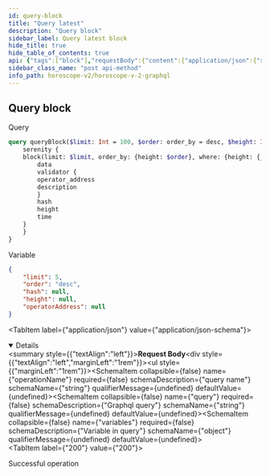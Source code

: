 ```yaml
---
id: query-block
title: "Query latest"
description: "Query block"
sidebar_label: Query latest block
hide_title: true
hide_table_of_contents: true
api: {"tags":["block"],"requestBody":{"content":{"application/json":{"schema":{"type":"object","properties":{"operationName":{"type":"string","example":"queryBlock","description":"query name"},"query":{"type":"string","example":"query queryBlock($limit: Int = 100, $order: order_by = desc, $height: Int = null, $hash: String = null, $operatorAddress: String = null, $heightGT: Int = null, $heightLT: Int = null) { serenity { block(limit: $limit, order_by: {height: $order}, where: {height: {_eq: $height, _gt: $heightGT, _lt: $heightLT}, hash: {_eq: $hash}, validator: {operator_address: {_eq: $operatorAddress}}}) { data validator { operator_address description } hash height time } } }","description":"Graphql query"},"variables":{"type":"object","description":"Variable in query","example":{"limit":5,"order":"desc","hash":null,"height":null,"operatorAddress":null}}}}}}},"responses":{"200":{"description":"Successful operation"}},"description":"Query block","method":"post","path":"/api/v1/graphiql","servers":[{"url":"https://indexer-v2.dev.aurascan.io"},{"url":"https://indexer-v2.staging.aurascan.io"}],"jsonRequestBodyExample":{"operationName":"queryBlock","query":"query queryBlock($limit: Int = 100, $order: order_by = desc, $height: Int = null, $hash: String = null, $operatorAddress: String = null, $heightGT: Int = null, $heightLT: Int = null) { serenity { block(limit: $limit, order_by: {height: $order}, where: {height: {_eq: $height, _gt: $heightGT, _lt: $heightLT}, hash: {_eq: $hash}, validator: {operator_address: {_eq: $operatorAddress}}}) { data validator { operator_address description } hash height time } } }","variables":{"limit":5,"order":"desc","hash":null,"height":null,"operatorAddress":null}},"info":{"title":"Horoscope v2 graphql","version":"1.0.0"},"postman":{"name":"Query block","description":{"type":"text/plain"},"url":{"path":["api","v1","graphiql"],"host":["{{baseUrl}}"],"query":[],"variable":[]},"header":[{"key":"Content-Type","value":"application/json"}],"method":"POST","body":{"mode":"raw","raw":"\"\"","options":{"raw":{"language":"json"}}}}}
sidebar_class_name: "post api-method"
info_path: horoscope-v2/horoscope-v-2-graphql
---
```



## Query block



Query
```graphql
query queryBlock($limit: Int = 100, $order: order_by = desc, $height: Int = null, $hash: String = null, $operatorAddress: String = null, $heightGT: Int = null, $heightLT: Int = null) {
    serenity {
    block(limit: $limit, order_by: {height: $order}, where: {height: {_eq: $height, _gt: $heightGT, _lt: $heightLT}, hash: {_eq: $hash}, validator: {operator_address: {_eq: $operatorAddress}}}) {
        data
        validator {
        operator_address
        description
        }
        hash
        height
        time
    }
    }
}
```
Variable    
```json
{
    "limit": 5,
    "order": "desc",
    "hash": null,
    "height": null,
    "operatorAddress": null
}
```

<MimeTabs><TabItem label={"application/json"} value={"application/json-schema"}><details style={{}} data-collapsed={false} open={true}><summary style={{"textAlign":"left"}}><strong>Request Body</strong></summary><div style={{"textAlign":"left","marginLeft":"1rem"}}></div><ul style={{"marginLeft":"1rem"}}><SchemaItem collapsible={false} name={"operationName"} required={false} schemaDescription={"query name"} schemaName={"string"} qualifierMessage={undefined} defaultValue={undefined}></SchemaItem><SchemaItem collapsible={false} name={"query"} required={false} schemaDescription={"Graphql query"} schemaName={"string"} qualifierMessage={undefined} defaultValue={undefined}></SchemaItem><SchemaItem collapsible={false} name={"variables"} required={false} schemaDescription={"Variable in query"} schemaName={"object"} qualifierMessage={undefined} defaultValue={undefined}></SchemaItem></ul></details></TabItem></MimeTabs><div><ApiTabs><TabItem label={"200"} value={"200"}><div>

Successful operation

</div><div></div></TabItem></ApiTabs></div>
      